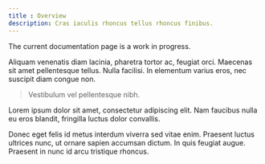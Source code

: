 ```yaml
---
title : Overview
description: Cras iaculis rhoncus tellus rhoncus finibus.
---
```



<Callout type="error">
 The current documentation page is a work in progress.
</Callout>

Aliquam venenatis diam lacinia, pharetra tortor ac, feugiat orci. Maecenas sit amet pellentesque tellus. Nulla facilisi. In elementum varius eros, nec suscipit diam congue non.

> Vestibulum vel pellentesque nibh. 

Lorem ipsum dolor sit amet, consectetur adipiscing elit. Nam faucibus nulla eu eros blandit, fringilla luctus dolor convallis. 


Donec eget felis id metus interdum viverra sed vitae enim. Praesent luctus ultrices nunc, ut ornare sapien accumsan dictum. In quis feugiat augue. Praesent in nunc id arcu tristique rhoncus.


